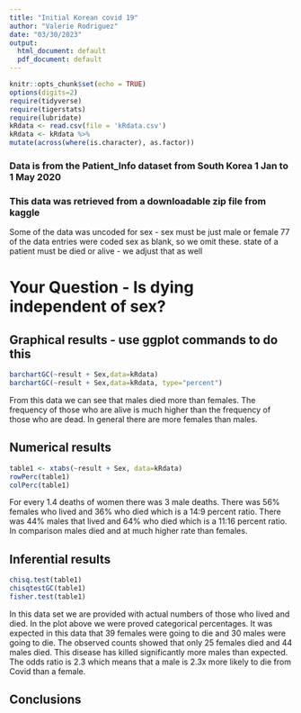 ```yaml
---
title: "Initial Korean covid 19"
author: "Valerie Rodriguez"
date: "03/30/2023"
output:
  html_document: default
  pdf_document: default
---
```


```r
knitr::opts_chunk$set(echo = TRUE)
options(digits=2)
require(tidyverse)
require(tigerstats)
require(lubridate)
kRdata <- read.csv(file = 'kRdata.csv')
kRdata <- kRdata %>%
mutate(across(where(is.character), as.factor))

```
### Data is from the Patient_Info dataset from South Korea 1 Jan to 1 May 2020
### This data was retrieved from a downloadable zip file from kaggle

Some of the data was uncoded for sex - sex must be just male or female
77 of the data entries were coded sex  as blank, so we omit these.
state of a patient must be died or alive - we adjust that as well   
  
# Your Question - Is dying independent of sex?






## Graphical results - use ggplot commands to do this  

```r
barchartGC(~result + Sex,data=kRdata)
barchartGC(~result + Sex,data=kRdata, type="percent")

```


From this data we can see that males died more than females. The frequency of those who are alive is much higher than the frequency of those who are dead. In general there are more females than males.

  
## Numerical results

```r
table1 <- xtabs(~result + Sex, data=kRdata)
rowPerc(table1)
colPerc(table1)
```


For every 1.4 deaths of women there was 3 male deaths. There was 56% females who lived and 36% who died which is a 14:9 percent ratio. There was 44% males that lived and 64% who died which is a 11:16 percent ratio. In comparison males died and at much higher rate than females.



## Inferential results 

```r
chisq.test(table1)
chisqtestGC(table1)
fisher.test(table1)
```

In this data set we are provided with actual numbers of those who lived and died. In the plot above we were proved categorical percentages. It was expected in this data that 39 females were going to die and 30 males were going to die. The observed counts showed that only 25 females died and 44 males died. This disease has killed significantly more males than expected. The odds ratio is 2.3 which means that a male is 2.3x more likely to die from Covid than a female.


## Conclusions



